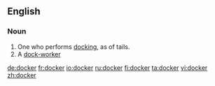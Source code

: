 ==English==
===Noun===
{{en-noun}}
# One who performs [[docking]], as of tails.
# A [[dock-worker]]

[[de:docker]]
[[fr:docker]]
[[io:docker]]
[[ru:docker]]
[[fi:docker]]
[[ta:docker]]
[[vi:docker]]
[[zh:docker]]